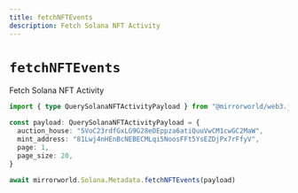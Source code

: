 ```yaml
---
title: fetchNFTEvents
description: Fetch Solana NFT Activity
---
```


# `fetchNFTEvents`

Fetch Solana NFT Activity

```ts
import { type QuerySolanaNFTActivityPayload } from "@mirrorworld/web3.js"

const payload: QuerySolanaNFTActivityPayload = {
  auction_house: "5VoC23rdfGxLG9G28eDEppza6atiQuuVwCM1cwGC2MaW",
  mint_address: "81Lwj4nHEnBcNEBECMLqi5NoosFFt5YsEZDjPx7rFfyV",
  page: 1,
  page_size: 20,
}

await mirrorworld.Solana.Metadata.fetchNFTEvents(payload)
```
